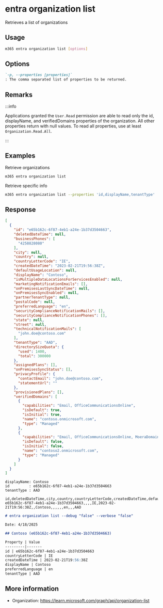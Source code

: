 
# entra organization list

Retrieves a list of organizations

## Usage

```sh
m365 entra organization list [options]
```

## Options

```md definition-list
`-p, --properties [properties]`
: The comma separated list of properties to be returned.
```

<Global />

## Remarks

:::info

Applications granted the `User.Read` permission are able to read only the id, displayName, and verifiedDomains properties of the organization. 
All other properties return with null values. To read all properties, use at least `Organization.Read.All`.

:::

## Examples

Retrieve organizations

```sh
m365 entra organization list
```

Retrieve specific info

```sh
m365 entra organization list --properties 'id,displayName,tenantType'
```

## Response

<Tabs>
  <TabItem value="JSON">

  ```json
  [
    {
      "id": "e65b162c-6f87-4eb1-a24e-1b37d3504663",
      "deletedDateTime": null,
      "businessPhones": [
        "4258828080"
      ],
      "city": null,
      "country": null,
      "countryLetterCode": "IE",
      "createdDateTime": "2023-02-21T19:56:38Z",
      "defaultUsageLocation": null,
      "displayName": "Contoso",
      "isMultipleDataLocationsForServicesEnabled": null,
      "marketingNotificationEmails": [],
      "onPremisesLastSyncDateTime": null,
      "onPremisesSyncEnabled": null,
      "partnerTenantType": null,
      "postalCode": null,
      "preferredLanguage": "en",
      "securityComplianceNotificationMails": [],
      "securityComplianceNotificationPhones": [],
      "state": null,
      "street": null,
      "technicalNotificationMails": [
        "john.doe@contoso.com"
      ],
      "tenantType": "AAD",
      "directorySizeQuota": {
        "used": 1400,
        "total": 300000
      },
      "assignedPlans": [],
      "onPremisesSyncStatus": [],
      "privacyProfile": {
        "contactEmail": "john.doe@contoso.com",
        "statementUrl": ""
      },
      "provisionedPlans": [],
      "verifiedDomains": [
        {
          "capabilities": "Email, OfficeCommunicationsOnline",
          "isDefault": true,
          "isInitial": true,
          "name": "contoso.onmicrosoft.com",
          "type": "Managed"
        },
        {
          "capabilities": "Email, OfficeCommunicationsOnline, MoeraDomain",
          "isDefault": false,
          "isInitial": false,
          "name": "contoso2.onmicrosoft.com",
          "type": "Managed"
        }
      ]
    }
  ]
  ```

  </TabItem>
  <TabItem value="Text">

  ```text
  displayName: Contoso
  id         : e65b162c-6f87-4eb1-a24e-1b37d3504663
  tenantType : AAD
  ```

  </TabItem>
  <TabItem value="CSV">

  ```csv
  id,deletedDateTime,city,country,countryLetterCode,createdDateTime,defaultUsageLocation,displayName,isMultipleDataLocationsForServicesEnabled,onPremisesLastSyncDateTime,onPremisesSyncEnabled,partnerTenantType,postalCode,preferredLanguage,state,street,tenantType
  e65b162c-6f87-4eb1-a24e-1b37d3504663,,,,IE,2023-02-21T19:56:38Z,,Contoso,,,,,,en,,,AAD
  ```

  </TabItem>
  <TabItem value="Markdown">

  ```md
  # entra organization list --debug "false" --verbose "false"

  Date: 4/18/2025

  ## Contoso (e65b162c-6f87-4eb1-a24e-1b37d3504663)

  Property | Value
  ---------|-------
  id | e65b162c-6f87-4eb1-a24e-1b37d3504663
  countryLetterCode | IE
  createdDateTime | 2023-02-21T19:56:38Z
  displayName | Contoso
  preferredLanguage | en
  tenantType | AAD
  ```

  </TabItem>
</Tabs>

## More information

- Organization: https://learn.microsoft.com/graph/api/organization-list
